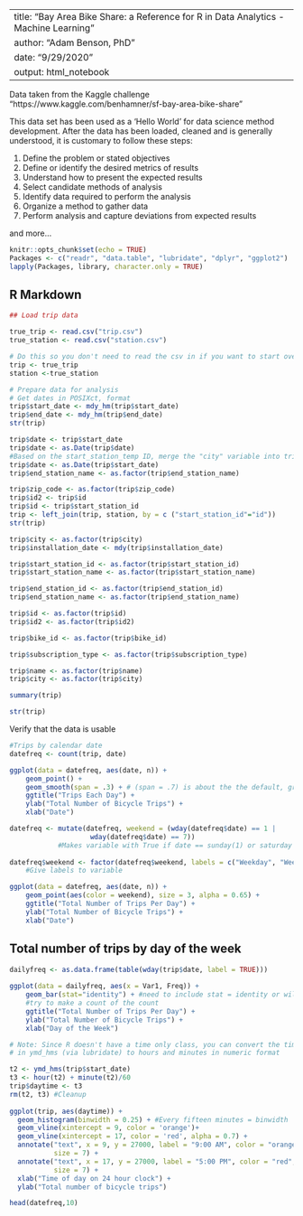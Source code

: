 ----
title: "Bay Area Bike Share: a Reference for R in Data Analytics - Machine Learning"
author: "Adam Benson, PhD"
date: "9/29/2020"
output: html_notebook
---

Data taken from the Kaggle challenge 
"https://www.kaggle.com/benhamner/sf-bay-area-bike-share"

This data set has been used as a 'Hello World' for data science method 
development. After the data has been loaded, cleaned and is generally 
understood, it is customary to follow these steps:

1. Define the problem or stated objectives
2. Define or identify the desired metrics of results
3. Understand how to present the expected results 
4. Select candidate methods of analysis 
5. Identify data required to perform the analysis
6. Organize a method to gather data
7. Perform analysis and capture deviations from expected results 

and more...

```r
knitr::opts_chunk$set(echo = TRUE)
Packages <- c("readr", "data.table", "lubridate", "dplyr", "ggplot2") 
lapply(Packages, library, character.only = TRUE)
```
## R Markdown
```r
## Load trip data

true_trip <- read.csv("trip.csv")
true_station <- read.csv("station.csv")
```


```r
# Do this so you don't need to read the csv in if you want to start over.
trip <- true_trip
station <-true_station

# Prepare data for analysis 
# Get dates in POSIXct, format
trip$start_date <- mdy_hm(trip$start_date)
trip$end_date <- mdy_hm(trip$end_date)
str(trip)
```

```r
trip$date <- trip$start_date
trip$date <- as.Date(trip$date) 
#Based on the start_station_temp ID, merge the "city" variable into trip df
trip$date <- as.Date(trip$start_date)
trip$end_station_name <- as.factor(trip$end_station_name)

trip$zip_code <- as.factor(trip$zip_code)
trip$id2 <- trip$id
trip$id <- trip$start_station_id
trip <- left_join(trip, station, by = c ("start_station_id"="id"))
str(trip)
```


```r
trip$city <- as.factor(trip$city)
trip$installation_date <- mdy(trip$installation_date)

trip$start_station_id <- as.factor(trip$start_station_id)
trip$start_station_name <- as.factor(trip$start_station_name)

trip$end_station_id <- as.factor(trip$end_station_id)
trip$end_station_name <- as.factor(trip$end_station_name)

trip$id <- as.factor(trip$id)
trip$id2 <- as.factor(trip$id2)

trip$bike_id <- as.factor(trip$bike_id)

trip$subscription_type <- as.factor(trip$subscription_type)

trip$name <- as.factor(trip$name)
trip$city <- as.factor(trip$city)

summary(trip)
```


```r
str(trip)
```
Verify that the data is usable

```r
#Trips by calendar date 
datefreq <- count(trip, date)

ggplot(data = datefreq, aes(date, n)) +
    geom_point() +
    geom_smooth(span = .3) + # (span = .7) is about the the default, gray lines represent SE
    ggtitle("Trips Each Day") +
    ylab("Total Number of Bicycle Trips") +
    xlab("Date")
```

```r
datefreq <- mutate(datefreq, weekend = (wday(datefreq$date) == 1 |
                    wday(datefreq$date) == 7))
            #Makes variable with True if date == sunday(1) or saturday (7)
        
datefreq$weekend <- factor(datefreq$weekend, labels = c("Weekday", "Weekend"))
    #Give labels to variable

ggplot(data = datefreq, aes(date, n)) +
    geom_point(aes(color = weekend), size = 3, alpha = 0.65) +
    ggtitle("Total Number of Trips Per Day") +
    ylab("Total Number of Bicycle Trips") +
    xlab("Date")

```

## Total number of trips by day of the week

```r
dailyfreq <- as.data.frame(table(wday(trip$date, label = TRUE)))
    
ggplot(data = dailyfreq, aes(x = Var1, Freq)) +
    geom_bar(stat="identity") + #need to include stat = identity or will 
    #try to make a count of the count 
    ggtitle("Total Number of Trips Per Day") +
    ylab("Total Number of Bicycle Trips") +
    xlab("Day of the Week")
```



```r
# Note: Since R doesn't have a time only class, you can convert the time stored 
# in ymd_hms (via lubridate) to hours and minutes in numeric format 

t2 <- ymd_hms(trip$start_date) 
t3 <- hour(t2) + minute(t2)/60
trip$daytime <- t3 
rm(t2, t3) #Cleanup 
    
ggplot(trip, aes(daytime)) +
  geom_histogram(binwidth = 0.25) + #Every fifteen minutes = binwidth 
  geom_vline(xintercept = 9, color = 'orange')+
  geom_vline(xintercept = 17, color = 'red', alpha = 0.7) +
  annotate("text", x = 9, y = 27000, label = "9:00 AM", color = "orange",
           size = 7) +
  annotate("text", x = 17, y = 27000, label = "5:00 PM", color = "red", 
           size = 7) +
  xlab("Time of day on 24 hour clock") +
  ylab("Total number of bicycle trips")
```
```r

head(datefreq,10)
```

